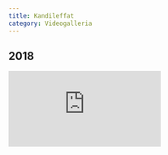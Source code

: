 ```yaml
---
title: Kandileffat
category: Videogalleria
---
```


<script src="https://player.vimeo.com/api/player.js"></script>

## 2018

<div className="relative inline-block h-96 w-full border-5 border-red-500 bg-slate-100 lg:w-10/12">
  <iframe
    src="https://player.vimeo.com/video/336213006?badge=0&autopause=0&player_id=0&app_id=58479"
    frameBorder="0"
    allow="fullscreen; picture-in-picture; clipboard-write; encrypted-media"
    title="Kandileffa 2018"
    className="absolute left-0 top-0 h-full w-full border-2 border-red-500 bg-slate-100"
  />
</div>
